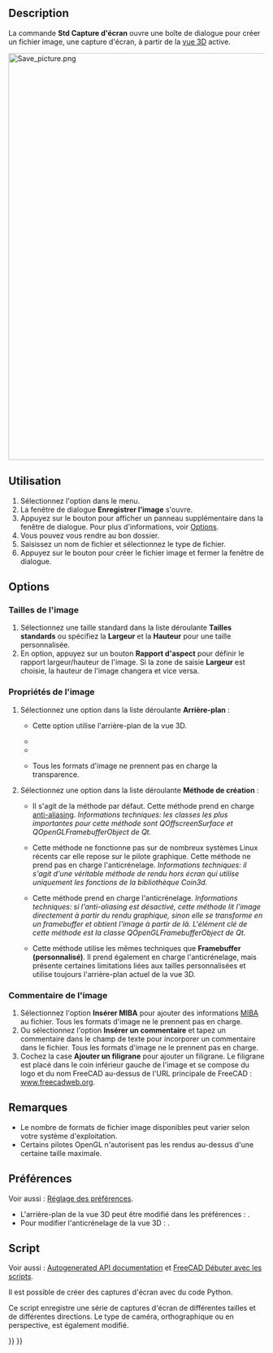 <languages/>

{{Docnav/fr
|[[Std_ViewLoadImage/fr|Charger une image]]
|[[Std_TextDocument/fr|Ajouter un document texte]]
|[[Std_Tools_Menu/fr|Menu Outils]]
|IconL=Std_ViewLoadImage.svg
|IconR=Std_TextDocument.svg
|IconC=Freecad.svg
}}

{{GuiCommand/fr
|Name=Std_ViewScreenShot
|Name/fr=Std Capture d'écran
|MenuLocation=Outils → Enregistrer l'image...
|Workbenches=Tous
|SeeAlso=[[Std_Print/fr|Std Imprimer]], [[Std_PrintPdf/fr|Std Exporter au format PDF]], [[Macro_Snip/fr|Macro Snip]]
}}

<span id="Description"></span>
== Description ==

La commande '''Std Capture d'écran''' ouvre une boîte de dialogue pour créer un fichier image, une capture d'écran, à partir de la [[3D view/fr|vue 3D]] active.

[[Image:Save_picture.png|800px]]
{{Caption|La fenêtre de dialogue Enregistrer l'image après avoir appuyé sur le bouton avancé}}

<span id="Usage"></span>
==Utilisation==

# Sélectionnez l'option {{MenuCommand|Outils → [[Image:Std_ViewScreenShot.svg|16px]] Enregistrer l'image...}} dans le menu.
# La fenêtre de dialogue '''Enregistrer l'image''' s'ouvre.
# Appuyez sur le bouton {{Button|Étendu}} pour afficher un panneau supplémentaire dans la fenêtre de dialogue. Pour plus d'informations, voir [[#Options|Options]].
# Vous pouvez vous rendre au bon dossier.
# Saisissez un nom de fichier et sélectionnez le type de fichier.
# Appuyez sur le bouton {{Button|Enregistrer}} pour créer le fichier image et fermer la fenêtre de dialogue.

==Options==

<span id="Image_dimensions"></span>
===Tailles de l'image===

# Sélectionnez une taille standard dans la liste déroulante '''Tailles standards''' ou spécifiez la '''Largeur''' et la ''' Hauteur''' pour une taille personnalisée.
# En option, appuyez sur un bouton '''Rapport d'aspect''' pour définir le rapport largeur/hauteur de l'image. Si la zone de saisie '''Largeur''' est choisie, la hauteur de l'image changera et vice versa.

<span id="Image_properties"></span>
=== Propriétés de l'image ===

# Sélectionnez une option dans la liste déroulante '''Arrière-plan''' :
#* {{Value|Current}} Cette option utilise l'arrière-plan de la vue 3D.
#* {{Value|White}}
#* {{Value|Black}}
#* {{Value|Transparent}} Tous les formats d'image ne prennent pas en charge la transparence.
# Sélectionnez une option dans la liste déroulante '''Méthode de création''' :
#* {{Value|Offscreen (New)}} Il s'agit de la méthode par défaut. Cette méthode prend en charge [https://en.wikipedia.org/wiki/Multisample_anti-aliasing anti-aliasing]. ''Informations techniques: les classes les plus importantes pour cette méthode sont QOffscreenSurface et QOpenGLFramebufferObject de Qt.''
#* {{Value|Offscreen (Vieille)}} Cette méthode ne fonctionne pas sur de nombreux systèmes Linux récents car elle repose sur le pilote graphique. Cette méthode ne prend pas en charge l'anticrénelage. ''Informations techniques: il s'agit d'une véritable méthode de rendu hors écran qui utilise uniquement les fonctions de la bibliothèque Coin3d.''
#* {{Value|Framebuffer (personnalisé)}} Cette méthode prend en charge l'anticrénelage. ''Informations techniques: si l'anti-aliasing est désactivé, cette méthode lit l'image directement à partir du rendu graphique, sinon elle se transforme en un framebuffer et obtient l'image à partir de là. L'élément clé de cette méthode est la classe QOpenGLFramebufferObject de Qt.''
#* {{Value|Framebuffer (tel quel)}} Cette méthode utilise les mêmes techniques que '''Framebuffer (personnalisé)'''. Il prend également en charge l'anticrénelage, mais présente certaines limitations liées aux tailles personnalisées et utilise toujours l'arrière-plan actuel de la vue 3D.

<span id="Image_comment"></span>
===Commentaire de l'image===

# Sélectionnez l'option '''Insérer MIBA''' pour ajouter des informations [http://juergen-riegel.net/Miba/ MIBA] au fichier. Tous les formats d'image ne le prennent pas en charge.
# Ou sélectionnez l'option '''Insérer un commentaire''' et tapez un commentaire dans le champ de texte pour incorporer un commentaire dans le fichier. Tous les formats d'image ne le prennent pas en charge.
# Cochez la case '''Ajouter un filigrane''' pour ajouter un filigrane. Le filigrane est placé dans le coin inférieur gauche de l'image et se compose du logo et du nom FreeCAD au-dessus de l'URL principale de FreeCAD : [https://www.freecadweb.org www.freecadweb.org].

<span id="Notes"></span>
==Remarques==

* Le nombre de formats de fichier image disponibles peut varier selon votre système d'exploitation.
* Certains pilotes OpenGL n'autorisent pas les rendus au-dessus d'une certaine taille maximale.

<span id="Preferences"></span>
==Préférences==

Voir aussi : [[Preferences_Editor/fr|Réglage des préférences]].

* L'arrière-plan de la vue 3D peut être modifié dans les préférences : {{MenuCommand|Édition → Préférences → Affichage → Couleurs → Couleur d'arrière plan}}.
* Pour modifier l'anticrénelage de la vue 3D : {{MenuCommand|Édition → Préférences → Affichage → Vue 3D → Rendu → Anticrénelage}}.

<span id="Scripting"></span>
==Script==

Voir aussi : [https://freecad.github.io/SourceDoc/ Autogenerated API documentation] et [[FreeCAD_Scripting_Basics/fr|FreeCAD Débuter avec les scripts]].

Il est possible de créer des captures d'écran avec du code Python.

{{Code|code=
Gui.ActiveDocument.ActiveView.saveImage("D:/temp/test.png", 1656, 783, "Current")
}}

Ce script enregistre une série de captures d'écran de différentes tailles et de différentes directions. Le type de caméra, orthographique ou en perspective, est également modifié.

{{Code|code=
import FreeCADGui as Gui
import Part

out_dir = "D:/temp/"
name = "Blade"
view = Gui.ActiveDocument.ActiveView

# Create images with different Views, Cameras and sizes
for p in ["PerspectiveCamera", "OrthographicCamera"]:
    Gui.SendMsgToActiveView(p)
    for f in ["ViewAxo", "ViewFront", "ViewTop"]:
        Gui.SendMsgToActiveView(f)
        for x, y in [[500, 500], [1000, 3000], [3000, 1000], [3000, 3000], [8000, 8000]]:
            view.saveImage(out_dir + name + "_" + p + "_" + f + "_" + str(x) + "_" + str(y) + ".jpg", x, y, "White")
            view.saveImage(out_dir + name + "_" + p + "_" + f + "_" + str(x) + "_" + str(y) + ".png", x, y, "Transparent")

# Close active document
App.closeDocument(App.ActiveDocument.Name)
}}


{{Docnav/fr
|[[Std_ViewLoadImage/fr|Charger une image]]
|[[Std_TextDocument/fr|Ajouter un document texte]]
|[[Std_Tools_Menu/fr|Menu Outils]]
|IconL=Std_ViewLoadImage.svg
|IconR=Std_TextDocument.svg
|IconC=Freecad.svg
}}

{{Std_Base_navi{{#translation:}}}}
{{Userdocnavi{{#translation:}}}}